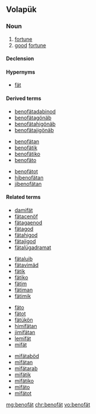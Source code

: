 ==Volapük==

===Noun===
{{vo-noun}}

# [[fortune]]
# [[good]] [[fortune]]

====Declension====
{{vo-decl-noun}}

====Hypernyms====
* [[fät]]

====Derived terms====
{{der-top3}}
* [[benofätadabinod]]
* [[benofätagönäb]]
* [[benofätahigönäb]]
* [[benofätajigönäb]]
{{der-mid3}}
* [[benofätan]]
* [[benofätik]]
* [[benofätiko]]
* [[benofäto]]
{{der-mid3}}
* [[benofätot]]
* [[hibenofätan]]
* [[jibenofätan]]
{{der-bottom}}

====Related terms====
{{rel-top4}}
* [[damifät]]
* [[fätacenöf]]
* [[fätagaenod]]
* [[fätagod]]
* [[fätahigod]]
* [[fätajigod]]
* [[fätalügadramat]]
{{rel-mid4}}
* [[fätaluib]]
* [[fätavimäd]]
* [[fätik]]
* [[fätiko]]
* [[fätim]]
* [[fätiman]]
* [[fätimik]]
{{rel-mid4}}
* [[fäto]]
* [[fätot]]
* [[fätükön]]
* [[himifätan]]
* [[jimifätan]]
* [[lemifät]]
* [[mifät]]
{{rel-mid4}}
* [[mifätaböd]]
* [[mifätan]]
* [[mifätarab]]
* [[mifätik]]
* [[mifätiko]]
* [[mifäto]]
* [[mifätot]]
{{rel-bottom}}

[[mg:benofät]]
[[chr:benofät]]
[[vo:benofät]]
